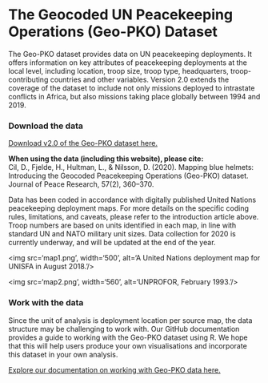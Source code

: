 # The Geocoded UN Peacekeeping Operations (Geo-PKO) Dataset
The Geo-PKO dataset provides data on UN peacekeeping deployments. It offers information on key attributes of peacekeeping deployments at the local level, including location, troop size, troop type, headquarters, troop-contributing countries and other variables. Version 2.0 extends the coverage of the dataset to include not only missions deployed to intrastate conflicts in Africa, but also missions taking place globally between 1994 and 2019. 
  
### Download the data
[Download v2.0 of the Geo-PKO dataset here.](https://pcr.uu.se/data/geo-pko)  
  
**When using the data (including this website), please cite:**  
Cil, D., Fjelde, H., Hultman, L., & Nilsson, D. (2020). Mapping blue helmets: Introducing the Geocoded Peacekeeping Operations (Geo-PKO) dataset. Journal of Peace Research, 57(2), 360–370.  
  
Data has been coded in accordance with digitally published United Nations peacekeeping deployment maps. For more details on the specific coding rules, limitations, and caveats, please refer to the introduction article above. Troop numbers are based on units identified in each map, in line with standard UN and NATO military unit sizes. Data collection for 2020 is currently underway, and will be updated at the end of the year.
  
<p float="middle">
<img src='map1.png', width='500', alt='A United Nations deployment map for UNISFA in August 2018.'/>
    
<img src='map2.png', width='560', alt='UNPROFOR, February 1993.'/>
</p>
  
### Work with the data
Since the unit of analysis is deployment location per source map, the data structure may be challenging to work with. Our GitHub documentation provides a guide to working with the Geo-PKO dataset using R. We hope that this will help users produce your own visualisations and incorporate this dataset in your own analysis. 
  
[Explore our documentation on working with Geo-PKO data here.](http://)

